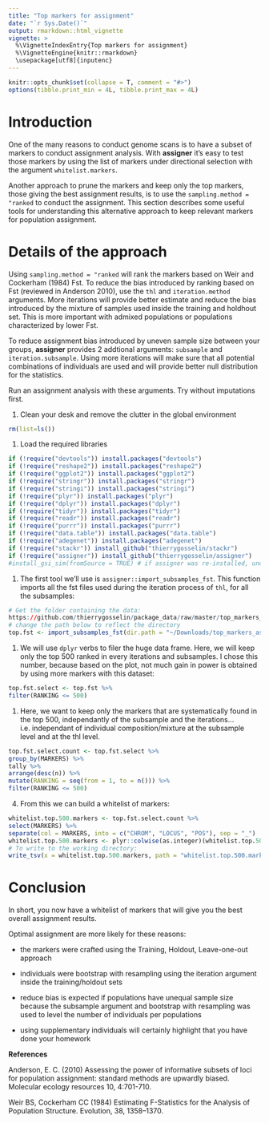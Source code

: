 ```yaml
---
title: "Top markers for assignment"
date: "`r Sys.Date()`"
output: rmarkdown::html_vignette
vignette: >
  %\VignetteIndexEntry{Top markers for assignment}
  %\VignetteEngine{knitr::rmarkdown}
  \usepackage[utf8]{inputenc}
---
```


```r
knitr::opts_chunk$set(collapse = T, comment = "#>")
options(tibble.print_min = 4L, tibble.print_max = 4L)
```

# Introduction
One of the many reasons to conduct genome scans is to have a subset of markers to
conduct assignment analysis. With **assigner** it's easy to test those markers
by using the list of markers under directional selection with the argument 
`whitelist.markers`. 

Another approach to prune the markers and keep only the top markers, 
those giving the best assignment results, is to use the `sampling.method = "ranked`
to conduct the assignment. This section describes some useful tools for 
understanding this alternative approach to keep relevant markers for population assignment.

# Details of the approach
Using `sampling.method = "ranked` will rank the markers based on 
Weir and Cockerham (1984) Fst. 
To reduce the bias introduced by ranking based on Fst (reviewed in Anderson 2010),
use the `thl` and `iteration.method` arguments.
More iterations will provide better estimate and reduce the bias introduced by 
the mixture of samples used inside the training and holdhout set. This is more
important with admixed populations or populations characterized by lower Fst.

To reduce assignment bias introduced by uneven sample size between your groups, 
**assigner** provides 2 addtional arguments: `subsample` and `iteration.subsample`.
Using more iterations will make sure that all potential combinations of individuals
are used and will provide better null distribution for the statistics.

Run an assignment analysis with these arguments. Try without imputations first.


1. Clean your desk and remove the clutter in the global environment
```r
rm(list=ls())
```

1. Load the required libraries
```r
if (!require("devtools")) install.packages("devtools")
if (!require("reshape2")) install.packages("reshape2")
if (!require("ggplot2")) install.packages("ggplot2")
if (!require("stringr")) install.packages("stringr")
if (!require("stringi")) install.packages("stringi")
if (!require("plyr")) install.packages("plyr")
if (!require("dplyr")) install.packages("dplyr")
if (!require("tidyr")) install.packages("tidyr")
if (!require("readr")) install.packages("readr")
if (!require("purrr")) install.packages("purrr")
if (!require("data.table")) install.packages("data.table")
if (!require("adegenet")) install.packages("adegenet")
if (!require("stackr")) install_github("thierrygosselin/stackr")
if (!require("assigner")) install_github("thierrygosselin/assigner")
#install_gsi_sim(fromSource = TRUE) # if assigner was re-installed, uncomment and run
```


1. The first tool we'll use is `assigner::import_subsamples_fst`. 
This function imports all the fst files used during the iteration process of `thl`,
for all the subsamples:
```r
# Get the folder containing the data:
https://github.com/thierrygosselin/package_data/raw/master/top_markers_assignment.tar.gz
# change the path below to reflect the directory
top.fst <- import_subsamples_fst(dir.path = "~/Downloads/top_markers_assignment")
```

1. We will use `dplyr` verbs to filer the huge data frame. Here, we will keep
only the top 500 ranked in every iterations and subsamples. 
I chose this number, because based on the plot, not much gain in power is obtained
by using more markers with this dataset:
```r
top.fst.select <- top.fst %>% 
filter(RANKING <= 500)
```

1. Here, we want to keep only the markers that are systematically found in 
the top 500, independantly of the subsample and the iterations... 
i.e. independant of individual composition/mixture at the subsample level and 
at the thl level.
```r
top.fst.select.count <- top.fst.select %>% 
group_by(MARKERS) %>% 
tally %>% 
arrange(desc(n)) %>% 
mutate(RANKING = seq(from = 1, to = n())) %>% 
filter(RANKING <= 500)
```

4. From this we can build a whitelist of markers:
```r
whitelist.top.500.markers <- top.fst.select.count %>% 
select(MARKERS) %>% 
separate(col = MARKERS, into = c("CHROM", "LOCUS", "POS"), sep = "_")
whitelist.top.500.markers <- plyr::colwise(as.integer)(whitelist.top.500.markers)
# To write to the working directory:
write_tsv(x = whitelist.top.500.markers, path = "whitelist.top.500.markers.tsv", col_names = TRUE)
```

# Conclusion
In short, you now have a whitelist of markers that will give you the best overall
assignment results.

Optimal assignment are more likely for these reasons:

* the markers were crafted using the Training, Holdout, Leave-one-out approach

* individuals were bootstrap with resampling using the iteration argument inside 
the training/holdout sets

* reduce bias is expected if populations have unequal sample size because the 
subsample argument and bootstrap with resampling was used to level the number 
of individuals per populations

* using supplementary individuals will certainly highlight that you have done your homework

**References**

Anderson, E. C. (2010) Assessing the power of informative subsets of loci for population assignment: standard methods are upwardly biased. Molecular ecology resources 10, 4:701-710.

Weir BS, Cockerham CC (1984) Estimating F-Statistics for the 
Analysis of Population Structure. Evolution, 38, 1358–1370.

